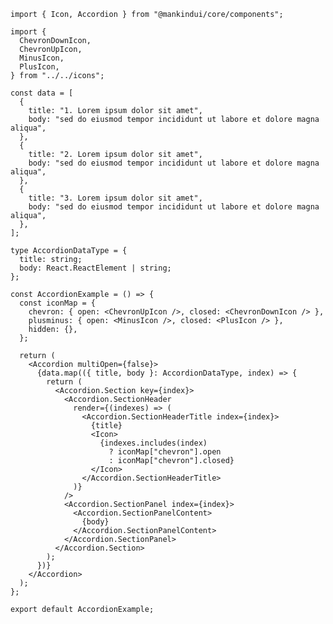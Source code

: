 ```tsx
import { Icon, Accordion } from "@mankindui/core/components";

import {
  ChevronDownIcon,
  ChevronUpIcon,
  MinusIcon,
  PlusIcon,
} from "../../icons";

const data = [
  {
    title: "1. Lorem ipsum dolor sit amet",
    body: "sed do eiusmod tempor incididunt ut labore et dolore magna aliqua",
  },
  {
    title: "2. Lorem ipsum dolor sit amet",
    body: "sed do eiusmod tempor incididunt ut labore et dolore magna aliqua",
  },
  {
    title: "3. Lorem ipsum dolor sit amet",
    body: "sed do eiusmod tempor incididunt ut labore et dolore magna aliqua",
  },
];

type AccordionDataType = {
  title: string;
  body: React.ReactElement | string;
};

const AccordionExample = () => {
  const iconMap = {
    chevron: { open: <ChevronUpIcon />, closed: <ChevronDownIcon /> },
    plusminus: { open: <MinusIcon />, closed: <PlusIcon /> },
    hidden: {},
  };

  return (
    <Accordion multiOpen={false}>
      {data.map(({ title, body }: AccordionDataType, index) => {
        return (
          <Accordion.Section key={index}>
            <Accordion.SectionHeader
              render={(indexes) => (
                <Accordion.SectionHeaderTitle index={index}>
                  {title}
                  <Icon>
                    {indexes.includes(index)
                      ? iconMap["chevron"].open
                      : iconMap["chevron"].closed}
                  </Icon>
                </Accordion.SectionHeaderTitle>
              )}
            />
            <Accordion.SectionPanel index={index}>
              <Accordion.SectionPanelContent>
                {body}
              </Accordion.SectionPanelContent>
            </Accordion.SectionPanel>
          </Accordion.Section>
        );
      })}
    </Accordion>
  );
};

export default AccordionExample;
```
